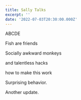 ```yaml
---
title: Sally Talks
excerpt: ''
date: '2022-07-03T20:30:00.000Z'
---
```


ABCDE

Fish are friends

Socially awkward monkeys

and talentless hacks

how to make this work

Surprising behavior.

Another update.
